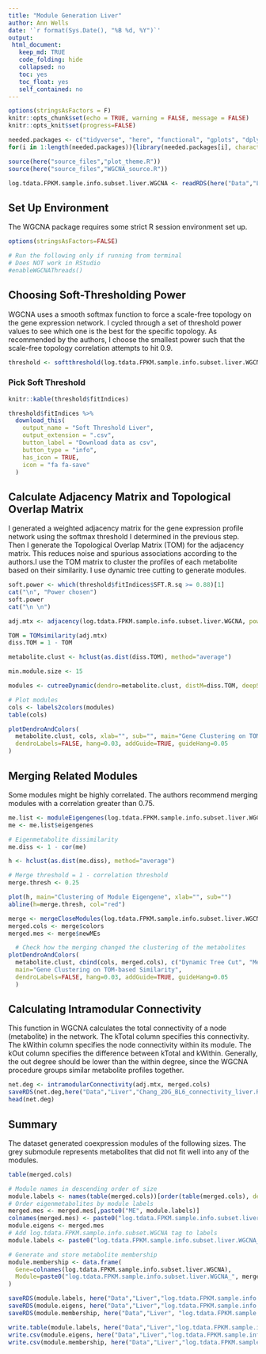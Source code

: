 ```yaml
---
title: "Module Generation Liver"
author: Ann Wells
date: '`r format(Sys.Date(), "%B %d, %Y")`'
output:
 html_document:
   keep_md: TRUE
   code_folding: hide
   collapsed: no
   toc: yes
   toc_float: yes
   self_contained: no
---
```


<link rel="stylesheet" type="text/css" href="https://cdn.datatables.net/1.10.5/css/jquery.dataTables.min.css">
<script src="https://code.jquery.com/jquery-2.1.2.min.js"></script>
<script src="https://cdn.datatables.net/1.10.5/js/jquery.dataTables.min.js"></script>

<script type="text/javascript">
         $(document).ready(function() {
             $("table").DataTable();
         } );
</script>

```r
options(stringsAsFactors = F)
knitr::opts_chunk$set(echo = TRUE, warning = FALSE, message = FALSE)
knitr::opts_knit$set(progress=FALSE)

needed.packages <- c("tidyverse", "here", "functional", "gplots", "dplyr", "GeneOverlap", "R.utils", "reshape2","magrittr","data.table", "RColorBrewer","preprocessCore", "ARTool","emmeans", "phia", "gProfileR", "WGCNA", "xtable","downloadthis")
for(i in 1:length(needed.packages)){library(needed.packages[i], character.only = TRUE)}

source(here("source_files","plot_theme.R"))
source(here("source_files","WGCNA_source.R"))
```

```r
log.tdata.FPKM.sample.info.subset.liver.WGCNA <- readRDS(here("Data","Liver","log.tdata.FPKM.sample.info.subset.liver.missing.WGCNA.RData"))
```

## Set Up Environment

The WGCNA package requires some strict R session environment set up.

```r
options(stringsAsFactors=FALSE)

# Run the following only if running from terminal
# Does NOT work in RStudio
#enableWGCNAThreads()
```

## Choosing Soft-Thresholding Power {.tabset .tabset-fade .tabset-pills}

WGCNA uses a smooth softmax function to force a scale-free topology on the gene expression network. I cycled through a set of threshold power values to see which one is the best for the specific topology. As recommended by the authors, I choose the smallest power such that the scale-free topology correlation attempts to hit 0.9.

```r
threshold <- softthreshold(log.tdata.FPKM.sample.info.subset.liver.WGCNA)
```

### Pick Soft Threshold

```r
knitr::kable(threshold$fitIndices)

threshold$fitIndices %>%
  download_this(
    output_name = "Soft Threshold Liver",
    output_extension = ".csv",
    button_label = "Download data as csv",
    button_type = "info",
    has_icon = TRUE,
    icon = "fa fa-save"
  )
```

## Calculate Adjacency Matrix and Topological Overlap Matrix

I generated a weighted adjacency matrix for the gene expression profile network using the softmax threshold I determined in the previous step. Then I generate the Topological Overlap Matrix (TOM) for the adjacency matrix. This reduces noise and spurious associations according to the authors.I use the TOM matrix to cluster the profiles of each metabolite based on their similarity. I use dynamic tree cutting to generate modules. 

```r
soft.power <- which(threshold$fitIndices$SFT.R.sq >= 0.88)[1]
cat("\n", "Power chosen") 
soft.power
cat("\n \n")

adj.mtx <- adjacency(log.tdata.FPKM.sample.info.subset.liver.WGCNA, power=soft.power)

TOM = TOMsimilarity(adj.mtx)
diss.TOM = 1 - TOM

metabolite.clust <- hclust(as.dist(diss.TOM), method="average")

min.module.size <- 15

modules <- cutreeDynamic(dendro=metabolite.clust, distM=diss.TOM, deepSplit=2, pamRespectsDendro=FALSE, minClusterSize=min.module.size)

# Plot modules
cols <- labels2colors(modules)
table(cols)

plotDendroAndColors(
  metabolite.clust, cols, xlab="", sub="", main="Gene Clustering on TOM-based Similarity", 
  dendroLabels=FALSE, hang=0.03, addGuide=TRUE, guideHang=0.05
)
```

## Merging Related Modules

Some modules might be highly correlated. The authors recommend merging modules with a correlation greater than 0.75.

```r
me.list <- moduleEigengenes(log.tdata.FPKM.sample.info.subset.liver.WGCNA, colors=cols) 
me <- me.list$eigengenes

# Eigenmetabolite dissimilarity
me.diss <- 1 - cor(me)

h <- hclust(as.dist(me.diss), method="average")

# Merge threshold = 1 - correlation threshold
merge.thresh <- 0.25

plot(h, main="Clustering of Module Eigengene", xlab="", sub="")
abline(h=merge.thresh, col="red")

merge <- mergeCloseModules(log.tdata.FPKM.sample.info.subset.liver.WGCNA, cols, cutHeight=merge.thresh, verbose=0)
merged.cols <- merge$colors
merged.mes <- merge$newMEs

  # Check how the merging changed the clustering of the metabolites
plotDendroAndColors(
  metabolite.clust, cbind(cols, merged.cols), c("Dynamic Tree Cut", "Merged Dynamic"), xlab="", sub="", 
  main="Gene Clustering on TOM-based Similarity", 
  dendroLabels=FALSE, hang=0.03, addGuide=TRUE, guideHang=0.05
  )
```

## Calculating Intramodular Connectivity

This function in WGCNA calculates the total connectivity of a node (metabolite) in the network. The kTotal column specifies this connectivity. The kWithin column specifies the node connectivity within its module. The kOut column specifies the difference between kTotal and kWithin. Generally, the out degree should be lower than the within degree, since the WGCNA procedure groups similar metabolite profiles together.

```r
net.deg <- intramodularConnectivity(adj.mtx, merged.cols)
saveRDS(net.deg,here("Data","Liver","Chang_2DG_BL6_connectivity_liver.RData"))
head(net.deg)
```

## Summary


The dataset generated coexpression modules of the following sizes. The grey submodule represents metabolites that did not fit well into any of the modules. 

```r
table(merged.cols)
```

```r
# Module names in descending order of size
module.labels <- names(table(merged.cols))[order(table(merged.cols), decreasing=T)]
# Order eigenmetabolites by module labels
merged.mes <- merged.mes[,paste0("ME", module.labels)]
colnames(merged.mes) <- paste0("log.tdata.FPKM.sample.info.subset.liver.WGCNA_", module.labels)
module.eigens <- merged.mes
# Add log.tdata.FPKM.sample.info.subset.WGCNA tag to labels
module.labels <- paste0("log.tdata.FPKM.sample.info.subset.liver.WGCNA_", module.labels)

# Generate and store metabolite membership
module.membership <- data.frame(
  Gene=colnames(log.tdata.FPKM.sample.info.subset.liver.WGCNA),
  Module=paste0("log.tdata.FPKM.sample.info.subset.liver.WGCNA_", merged.cols)
)

saveRDS(module.labels, here("Data","Liver","log.tdata.FPKM.sample.info.subset.liver.WGCNA.module.labels.RData"))
saveRDS(module.eigens, here("Data","Liver","log.tdata.FPKM.sample.info.subset.liver.WGCNA.module.eigens.RData"))
saveRDS(module.membership, here("Data","Liver", "log.tdata.FPKM.sample.info.subset.liver.WGCNA.module.membership.RData"))

write.table(module.labels, here("Data","Liver","log.tdata.FPKM.sample.info.subset.liver.WGCNA.module.labels.csv"), row.names=F, col.names=F, sep=",")
write.csv(module.eigens, here("Data","Liver","log.tdata.FPKM.sample.info.subset.liver.WGCNA.module.eigens.csv"))
write.csv(module.membership, here("Data","Liver","log.tdata.FPKM.sample.info.subset.liver.WGCNA.module.membership.csv"), row.names=F)
```

